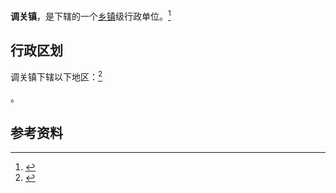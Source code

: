 {{中国乡级行政区|42/10/81/105/000}}

'''调关镇'''，是{{PRC admin/fullname|42/10/81/105/000|3}}下辖的一个[[乡镇|乡镇]]级行政单位。<ref>{{PRC admin/ref sgc|{{PRC admin/parent|42/10/81/105/000}}}}</ref>

== 行政区划 ==

调关镇下辖以下地区：<ref>{{PRC admin/ref sgc|42/10/81/105/000}}</ref>

{{PRC admin/children|42/10/81/105/000}}。

== 参考资料 ==

{{reflist}}

{{行政区划小作品}}
{{PRC admin/navcat|42/10/81/105/000}}